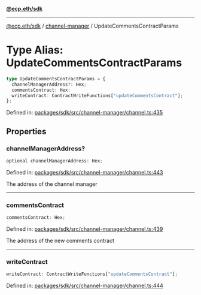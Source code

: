[**@ecp.eth/sdk**](../../index.mdx)

***

[@ecp.eth/sdk](/sdk-reference/index.mdx) / [channel-manager](/sdk-reference/channel-manager/index.mdx) / UpdateCommentsContractParams

# Type Alias: UpdateCommentsContractParams

```ts
type UpdateCommentsContractParams = {
  channelManagerAddress?: Hex;
  commentsContract: Hex;
  writeContract: ContractWriteFunctions["updateCommentsContract"];
};
```

Defined in: [packages/sdk/src/channel-manager/channel.ts:435](https://github.com/ecp-eth/comments-monorepo/blob/main/packages/sdk/src/channel-manager/channel.ts#L435)

## Properties

### channelManagerAddress?

```ts
optional channelManagerAddress: Hex;
```

Defined in: [packages/sdk/src/channel-manager/channel.ts:443](https://github.com/ecp-eth/comments-monorepo/blob/main/packages/sdk/src/channel-manager/channel.ts#L443)

The address of the channel manager

***

### commentsContract

```ts
commentsContract: Hex;
```

Defined in: [packages/sdk/src/channel-manager/channel.ts:439](https://github.com/ecp-eth/comments-monorepo/blob/main/packages/sdk/src/channel-manager/channel.ts#L439)

The address of the new comments contract

***

### writeContract

```ts
writeContract: ContractWriteFunctions["updateCommentsContract"];
```

Defined in: [packages/sdk/src/channel-manager/channel.ts:444](https://github.com/ecp-eth/comments-monorepo/blob/main/packages/sdk/src/channel-manager/channel.ts#L444)
